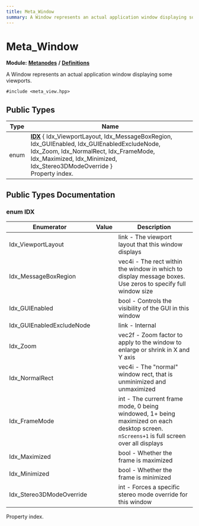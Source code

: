 ```yaml
---
title: Meta_Window
summary: A Window represents an actual application window displaying some viewports. 
---
```


# Meta_Window

**Module:** **[Metanodes](../../modules/metanodes/index.mdx)** **/** **[Definitions](../../modules/metanodes/definitions.mdx)**

A Window represents an actual application window displaying some viewports. 

`#include <meta_view.hpp>`

## Public Types

| Type           | Name           |
| -------------- | -------------- |
| enum| **[IDX](#enum-idx)** \{ Idx_ViewportLayout, Idx_MessageBoxRegion, Idx_GUIEnabled, Idx_GUIEnabledExcludeNode, Idx_Zoom, Idx_NormalRect, Idx_FrameMode, Idx_Maximized, Idx_Minimized, Idx_Stereo3DModeOverride \}<br />Property index.  |

## Public Types Documentation

### enum IDX

| Enumerator | Value | Description |
| ---------- | ----- | ----------- |
| Idx_ViewportLayout | | link - The viewport layout that this window displays   |
| Idx_MessageBoxRegion | | vec4i - The rect within the window in which to display message boxes. Use zeros to specify full window size   |
| Idx_GUIEnabled | | bool - Controls the visibility of the GUI in this window   |
| Idx_GUIEnabledExcludeNode | | link - Internal   |
| Idx_Zoom | | vec2f - Zoom factor to apply to the window to enlarge or shrink in X and Y axis   |
| Idx_NormalRect | | vec4i - The "normal" window rect, that is unminimized and unmaximized   |
| Idx_FrameMode | | int - The current frame mode, 0 being windowed, 1+ being maximized on each desktop screen. `nScreens+1` is full screen over all displays   |
| Idx_Maximized | | bool - Whether the frame is maximized   |
| Idx_Minimized | | bool - Whether the frame is minimized   |
| Idx_Stereo3DModeOverride | | int - Forces a specific stereo mode override for this window   |

Property index. 
